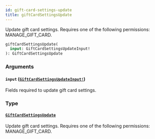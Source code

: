 ```yaml
---
id: gift-card-settings-update
title: giftCardSettingsUpdate
---
```


Update gift card settings. Requires one of the following permissions: MANAGE_GIFT_CARD.

```graphql
giftCardSettingsUpdate(
  input: GiftCardSettingsUpdateInput!
): GiftCardSettingsUpdate

```

### Arguments

#### `input` ([`GiftCardSettingsUpdateInput!`](../../../developer/api-reference/inputs/gift-card-settings-update-input))

Fields required to update gift card settings.

### Type

#### [`GiftCardSettingsUpdate`](../../../developer/api-reference/objects/gift-card-settings-update)

Update gift card settings. Requires one of the following permissions: MANAGE_GIFT_CARD.
